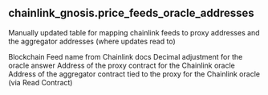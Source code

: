 ## chainlink_gnosis.price_feeds_oracle_addresses 
Manually updated table for mapping chainlink feeds to proxy addresses and the aggregator addresses (where updates read to)


<ParamField path="blockchain">
Blockchain
</ParamField>
<ParamField path="feed_name">
Feed name from Chainlink docs
</ParamField>
<ParamField path="decimals">
Decimal adjustment for the oracle answer
</ParamField>
<ParamField path="proxy_address">
Address of the proxy contract for the Chainlink oracle
</ParamField>
<ParamField path="aggregator_address">
Address of the aggregator contract tied to the proxy for the Chainlink oracle (via Read Contract)
</ParamField>
